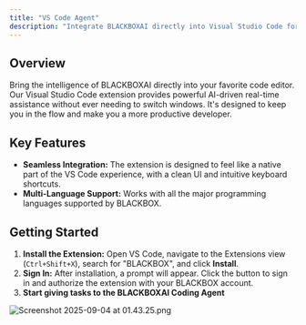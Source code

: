 ```yaml
---
title: "VS Code Agent"
description: "Integrate BLACKBOXAI directly into Visual Studio Code for a seamless, AI-powered development workflow."
---
```


## Overview

Bring the intelligence of BLACKBOXAI directly into your favorite code editor. Our Visual Studio Code extension provides powerful AI-driven real-time assistance without ever needing to switch windows. It's designed to keep you in the flow and make you a more productive developer.

## Key Features

- **Seamless Integration:** The extension is designed to feel like a native part of the VS Code experience, with a clean UI and intuitive keyboard shortcuts.
- **Multi-Language Support:** Works with all the major programming languages supported by BLACKBOX.

## Getting Started

1. **Install the Extension:** Open VS Code, navigate to the Extensions view (`Ctrl+Shift+X`), search for "BLACKBOX", and click **Install**.
2. **Sign In:** After installation, a prompt will appear. Click the button to sign in and authorize the extension with your BLACKBOX account.
3. **Start giving tasks to the BLACKBOXAI Coding Agent**

![Screenshot 2025-09-04 at 01.43.25.png](/images/Screenshot2025-09-04at01.43.25.png)

